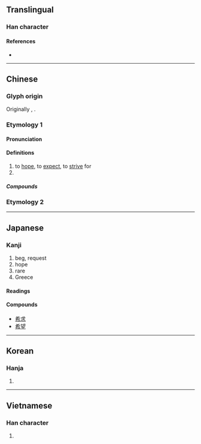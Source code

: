 {{also|稀}}
{{character info/new}}
==Translingual==

===Han character===
{{Han char|rn=50|rad=巾|as=04|sn=7|four=40227|canj=KKLB|ids=⿱㐅布}}

====References====
* {{Han ref|kx=0329.180|dkj=08813|dj=0634.290|hdz=10731.190|uh=5E0C|ud=24076|bh=A7C6|bd=42950}}

----

==Chinese==
{{zh-forms}}

===Glyph origin===
{{Han etym}}
Originally {{zh-l|𢁫}}, {{Han compound|爻|巾|ls=ic|nocap=1}}.

===Etymology 1===

====Pronunciation====
{{zh-pron
|m=xī
|c=hei1
|h=pfs=hî;gd=hi1
|md=hĭ
|mn=hi
|mn-t=hi1
|w=1xi
|mc=y
|oc=y
|ma=y
|cat=v,a
}}

====Definitions====
{{zh-hanzi}}

# to [[hope]], to [[expect]], to [[strive]] for
# {{zh-alt-form|稀|rare}}

=====Compounds=====
{{zh-der|希罕|希冀|希臘|希臘正教|希臘字母|希奇|希求|希少|希世|希世之珍|希圖|希望|希望工程|希有|希珍|一線希望|三希堂|不希罕|伯希和|先意希旨|克希荷夫|大音希聲|布希曼|希世之寶|希企|希伯來|希伯來人|希伯來書|希光|希力奧斯|希區考克|希古|希夷|希奇古怪|希希罕兒|希微|希斯亞德|希望小學|希爛|希爾頓|希特勒|希聖|希聲|希臘哲學|希臘建築|希臘戲劇|希臘教會|希臘神話|希臘群島|希行|希詫|希風|幾希|承風希旨|抗心希古|普希金|望風希指|朱希真|波希|波希戰爭|波希米亞|貝希斯敦|布希}}

===Etymology 2===
{{zh-see|稀|ss}}

----

==Japanese==

===Kanji===
{{ja-kanji|grade=4|rs=巾04}}

# beg, request
# hope
# rare
# Greece {{qualifier|short for {{m|ja|希臘|tr=Girishia}}}}

====Readings====
{{ja-readings
|goon=け
|kanon=き
|kun=まれ-, のぞみ, こいねが-う
|nanori=の, のぞ, のぞみ
}}

====Compounds====
* [[希求]]
* [[希望]]

----

==Korean==

===Hanja===
{{ko-hanja|hangeul=희}}

# {{rfdef|ko|sort=巾04}}

----

==Vietnamese==

===Han character===
{{vi-hantu|[[hơi]], [[he]], [[hê]], [[hy]], [[hây]], [[hi]], [[thu]]|rs=巾04}}

# {{rfdef|vi|sort=巾04}}